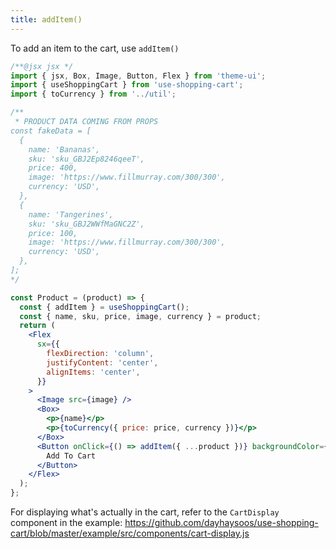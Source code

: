 ```yaml
---
title: addItem()
---
```


To add an item to the cart, use `addItem()`

```jsx
/**@jsx jsx */
import { jsx, Box, Image, Button, Flex } from 'theme-ui';
import { useShoppingCart } from 'use-shopping-cart';
import { toCurrency } from '../util';

/**
 * PRODUCT DATA COMING FROM PROPS
const fakeData = [
  {
    name: 'Bananas',
    sku: 'sku_GBJ2Ep8246qeeT',
    price: 400,
    image: 'https://www.fillmurray.com/300/300',
    currency: 'USD',
  },
  {
    name: 'Tangerines',
    sku: 'sku_GBJ2WWfMaGNC2Z',
    price: 100,
    image: 'https://www.fillmurray.com/300/300',
    currency: 'USD',
  },
];
*/

const Product = (product) => {
  const { addItem } = useShoppingCart();
  const { name, sku, price, image, currency } = product;
  return (
    <Flex
      sx={{
        flexDirection: 'column',
        justifyContent: 'center',
        alignItems: 'center',
      }}
    >
      <Image src={image} />
      <Box>
        <p>{name}</p>
        <p>{toCurrency({ price: price, currency })}</p>
      </Box>
      <Button onClick={() => addItem({ ...product })} backgroundColor={'black'}>
        Add To Cart
      </Button>
    </Flex>
  );
};
```

For displaying what's actually in the cart, refer to the `CartDisplay` component in the example:
https://github.com/dayhaysoos/use-shopping-cart/blob/master/example/src/components/cart-display.js

